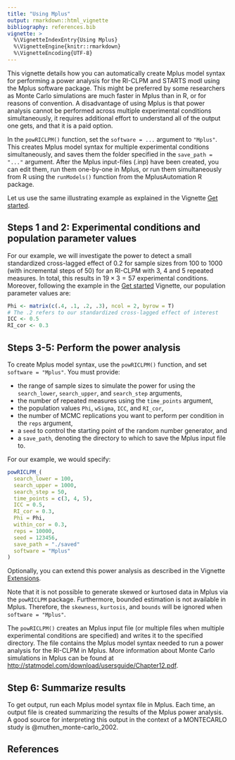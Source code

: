```yaml
---
title: "Using Mplus"
output: rmarkdown::html_vignette
bibliography: references.bib
vignette: >
  %\VignetteIndexEntry{Using Mplus}
  %\VignetteEngine{knitr::rmarkdown}
  %\VignetteEncoding{UTF-8}
---
```

This vignette details how you can automatically create Mplus model syntax for performing a power analysis for the RI-CLPM and STARTS modl using the Mplus software package. This might be preferred by some researchers as Monte Carlo simulations are much faster in Mplus than in R, or for reasons of convention. A disadvantage of using Mplus is that power analysis cannot be performed across multiple experimental conditions simultaneously, it requires additional effort to understand all of the output one gets, and that it is a paid option.

In the `powRICLPM()` function, set the `software = ...` argument to `"Mplus"`. This creates Mplus model syntax for multiple experimental conditions simultaneously, and saves them the folder specified in the `save_path = "..."` argument. After the Mplus input-files (.inp) have been created, you can edit them, run them one-by-one in Mplus, or run them simultaneously from R using the `runModels()` function from the MplusAutomation R package. 

Let us use the same illustrating example as explained in the Vignette [Get started](https://jeroendmulder.github.io/powRICLPM/articles/start.html). 

## Steps 1 and 2: Experimental conditions and population parameter values  
For our example, we will investigate the power to detect a small standardized cross-lagged effect of $0.2$ for sample sizes from 100 to 1000 (with incremental steps of 50) for an RI-CLPM with 3, 4 and 5 repeated measures. In total, this results in $19 \times 3 = 57$ experimental conditions. Moreover, following the example in the [Get started](https://jeroendmulder.github.io/powRICLPM/articles/start.html) Vignette, our population parameter values are:

```r
Phi <- matrix(c(.4, .1, .2, .3), ncol = 2, byrow = T) 
# The .2 refers to our standardized cross-lagged effect of interest
ICC <- 0.5
RI_cor <- 0.3
```

## Steps 3-5: Perform the power analysis
To create Mplus model syntax, use the `powRICLPM()` function, and set `software = "Mplus"`. You must provide:

- the range of sample sizes to simulate the power for using the `search_lower`, `search_upper`, and `search_step` arguments,
- the number of repeated measures using the `time_points` argument, 
- the population values `Phi`, `wSigma`, `ICC`, and `RI_cor`,
- the number of MCMC replications you want to perform per condition in the `reps` argument,
- a `seed` to control the starting point of the random number generator, and
- a `save_path`, denoting the directory to which to save the Mplus input file to. 

For our example, we would specify:

```r
powRICLPM_(
  search_lower = 100,
  search_upper = 1000,
  search_step = 50,
  time_points = c(3, 4, 5),
  ICC = 0.5,
  RI_cor = 0.3,
  Phi = Phi,
  within_cor = 0.3,
  reps = 10000,
  seed = 123456,
  save_path = "./saved"
  software = "Mplus"
)
```

Optionally, you can extend this power analysis as described in the Vignette [Extensions](https://jeroendmulder.github.io/powRICLPM/articles/extensions.html). 

::: {.callout-warning}
Note that it is not possible to generate skewed or kurtosed data in Mplus via the `powRICLPM` package. Furthermore, bounded estimation is not available in Mplus. Therefore, the `skewness`, `kurtosis`, and `bounds` will be ignored when `software = "Mplus"`. 
:::

The `powRICLPM()` creates an Mplus input file (or multiple files when multiple experimental conditions are specified) and writes it to the specified directory. The file contains the Mplus model syntax needed to run a power analysis for the RI-CLPM in Mplus. More information about Monte Carlo simulations in Mplus can be found at [http://statmodel.com/download/usersguide/Chapter12.pdf](http://statmodel.com/download/usersguide/Chapter12.pdf).

## Step 6: Summarize results
To get output, run each Mplus model syntax file in Mplus. Each time, an output file is created summarizing the results of the Mplus power analysis. A good source for interpreting this output in the context of a MONTECARLO study is @muthen_monte-carlo_2002.

## References
